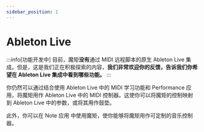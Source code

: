 ```yaml
---
sidebar_position: 1
---
```



# Ableton Live

:::info[功能开发中]
目前，魔矩**没有**通过 MIDI 远程脚本的原生 Ableton Live 集成。但是，这是我们正在积极探索的内容，**我们非常<DocLink to="/docs/Support/ConnectWithUs">欢迎你的反馈</DocLink>，告诉我们你希望在 Ableton Live 集成中看到哪些功能。**
:::

你仍然可以通过结合使用 Ableton Live 中的 MIDI 学习功能和 <DocLink to="/docs/MatrixOS/Applications/Performance">Performance 应用</DocLink>，将魔矩用作 Ableton Live 中的 MIDI 控制器。这使你可以将魔矩的控制映射到 Ableton Live 中的参数，或将其用作鼓垫。

此外，你可以在 <DocLink to="/docs/MatrixOS/Applications/Note">Note 应用</DocLink> 中使用魔矩，使你能够将魔矩用作可定制的音乐控制器。